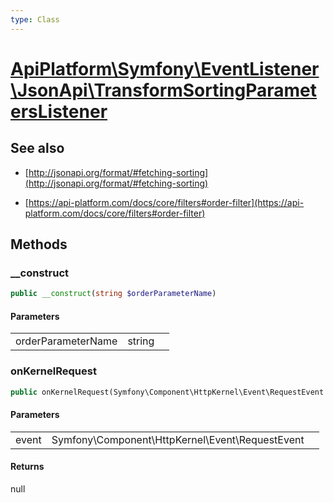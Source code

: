 ```yaml
---
type: Class
---
```


# [ApiPlatform\Symfony\EventListener\JsonApi\TransformSortingParametersListener](/docs/v3.1/reference/Symfony/EventListener/JsonApi/TransformSortingParametersListener)

## See also
- [http://jsonapi.org/format/#fetching-sorting](http://jsonapi.org/format/#fetching-sorting)

- [https://api-platform.com/docs/core/filters#order-filter](https://api-platform.com/docs/core/filters#order-filter)


## Methods

### __construct



```php
public __construct(string $orderParameterName)
```

#### Parameters

<table><tbody>
<tr><td>orderParameterName</td><td>string</td><td></td></tr>
</tbody>
</table>

### onKernelRequest



```php
public onKernelRequest(Symfony\Component\HttpKernel\Event\RequestEvent $event): null
```

#### Parameters

<table><tbody>
<tr><td>event</td><td>Symfony\Component\HttpKernel\Event\RequestEvent</td><td></td></tr>
</tbody>
</table>

#### Returns

null
